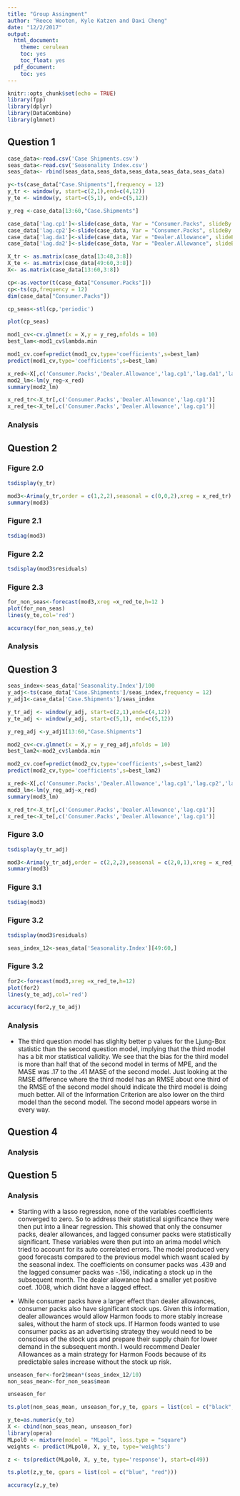 ```yaml
---
title: "Group Assingment"
author: "Reece Wooten, Kyle Katzen and Daxi Cheng"
date: "12/2/2017"
output:
  html_document:
    theme: cerulean
    toc: yes
    toc_float: yes
  pdf_document:
    toc: yes
---
```


```r
knitr::opts_chunk$set(echo = TRUE)
library(fpp)
library(dplyr)
library(DataCombine)
library(glmnet)

```

## Question 1
```r
case_data<-read.csv('Case Shipments.csv')
seas_data<-read.csv('Seasonality Index.csv')
seas_data<- rbind(seas_data,seas_data,seas_data,seas_data,seas_data)
```

```r
y<-ts(case_data["Case.Shipments"],frequency = 12)
y_tr <- window(y, start=c(2,1),end=c(4,12))
y_te <- window(y, start=c(5,1), end=c(5,12))

y_reg <-case_data[13:60,"Case.Shipments"]

case_data['lag.cp1']<-slide(case_data, Var = "Consumer.Packs", slideBy = -1,NewVar = 'lag.cp1')['lag.cp1']
case_data['lag.cp2']<-slide(case_data, Var = "Consumer.Packs", slideBy = -2,NewVar = 'lag.cp2')['lag.cp2']
case_data['lag.da1']<-slide(case_data, Var = "Dealer.Allowance", slideBy = -1,NewVar = 'lag.da1')['lag.da1']
case_data['lag.da2']<-slide(case_data, Var = "Dealer.Allowance", slideBy = -2,NewVar = 'lag.da2')['lag.da2']

X_tr <- as.matrix(case_data[13:48,3:8])
X_te <- as.matrix(case_data[49:60,3:8])
X<- as.matrix(case_data[13:60,3:8])
```

```r
cp<-as.vector(t(case_data["Consumer.Packs"]))
cp<-ts(cp,frequency = 12)
dim(case_data["Consumer.Packs"])
```
```r
cp_seas<-stl(cp,'periodic')
```
```r
plot(cp_seas)
```


```r
mod1_cv<-cv.glmnet(x = X,y = y_reg,nfolds = 10)
best_lam<-mod1_cv$lambda.min
```

```r
mod1_cv.coef=predict(mod1_cv,type='coefficients',s=best_lam)
predict(mod1_cv,type='coefficients',s=best_lam)
```

```r
x_red<-X[,c('Consumer.Packs','Dealer.Allowance','lag.cp1','lag.da1','lag.da2')]
mod2_lm<-lm(y_reg~x_red)
summary(mod2_lm)
```
```r
x_red_tr<-X_tr[,c('Consumer.Packs','Dealer.Allowance','lag.cp1')]
x_red_te<-X_te[,c('Consumer.Packs','Dealer.Allowance','lag.cp1')]
```

### Analysis

## Question 2 

### Figure 2.0
```r
tsdisplay(y_tr)
```
```r
mod3<-Arima(y_tr,order = c(1,2,2),seasonal = c(0,0,2),xreg = x_red_tr)
summary(mod3)
```

### Figure 2.1
```r
tsdiag(mod3)
```

### Figure 2.2
```r
tsdisplay(mod3$residuals)
```

### Figure 2.3
```r
for_non_seas<-forecast(mod3,xreg =x_red_te,h=12 )
plot(for_non_seas)
lines(y_te,col='red')
```

```r
accuracy(for_non_seas,y_te)
```

### Analysis

## Question 3


```r
seas_index<-seas_data['Seasonality.Index']/100
y_adj<-ts(case_data['Case.Shipments']/seas_index,frequency = 12)
y_adj1<-case_data['Case.Shipments']/seas_index

y_tr_adj <- window(y_adj, start=c(2,1),end=c(4,12))
y_te_adj <- window(y_adj, start=c(5,1), end=c(5,12))

y_reg_adj <-y_adj1[13:60,"Case.Shipments"]

```

```r
mod2_cv<-cv.glmnet(x = X,y = y_reg_adj,nfolds = 10)
best_lam2<-mod2_cv$lambda.min
```

```r
mod2_cv.coef=predict(mod2_cv,type='coefficients',s=best_lam2)
predict(mod2_cv,type='coefficients',s=best_lam2)
```

```r
x_red<-X[,c('Consumer.Packs','Dealer.Allowance','lag.cp1','lag.cp2','lag.da1','lag.da2')]
mod3_lm<-lm(y_reg_adj~x_red)
summary(mod3_lm)
```

```r
x_red_tr<-X_tr[,c('Consumer.Packs','Dealer.Allowance','lag.cp1')]
x_red_te<-X_te[,c('Consumer.Packs','Dealer.Allowance','lag.cp1')]
```

### Figure 3.0
```r
tsdisplay(y_tr_adj)
```


```r
mod3<-Arima(y_tr_adj,order = c(2,2,2),seasonal = c(2,0,1),xreg = x_red_tr)
summary(mod3)
```

### Figure 3.1
```r
tsdiag(mod3)
```

### Figure 3.2
```r
tsdisplay(mod3$residuals)
```


```r
seas_index_12<-seas_data['Seasonality.Index'][49:60,]
```

### Figure 3.2
```r
for2<-forecast(mod3,xreg =x_red_te,h=12)
plot(for2)
lines(y_te_adj,col='red')
```

```r
accuracy(for2,y_te_adj)
```

### Analysis

* The third question model has slighlty better p values for the Ljung-Box statistic than the second question model, implying that the third model has a bit mor statistical validity. We see that the bias for the third model is more than half that of the second model in terms of MPE, and the MASE was .17 to the .41 MASE of the second model. Just looking at the RMSE difference where the third model has an RMSE about one third of the RMSE of the second model should indicate the third model is doing much better. All of the Information Criterion are also lower on the third model than the second model. The second model appears worse in every way.

## Question 4

### Analysis

## Question 5

### Analysis

* Starting with a lasso regression, none of the variables coefficients converged to zero. So to address their statistical significance they were then put into a linear regression. This showed that only the consumer packs, dealer allowances, and lagged consumer packs were statistically significant. These variables were then put into an arima model which tried to account for its auto correlated errors. The model produced very good forecasts compared to the previous model which wasnt scaled by the seasonal index. The coefficients on consumer packs was .439 and the lagged consumer packs was -.156, indicating a stock up in the subsequent month. The dealer allowance had a smaller yet positive coef. .1008, which didnt have a lagged effect. 

* While consumer packs have a larger effect than dealer allowances, consumer packs also have significant stock ups. Given this information, dealer allowances would allow Harmon foods to more stably increase sales, without the harm of stock ups. If Harmon foods wanted to use consumer packs as an advertising strategy they would need to be conscious of the stock ups and prepare their supply chain for lower demand in the subsequent month. I would recommend Dealer Allowances as a main strategy for Harmon Foods because of its predictable sales increase without the stock up risk.















```r
unseason_for<-for2$mean*(seas_index_12/10)
non_seas_mean<-for_non_seas$mean

```

```r
unseason_for
```

```r
ts.plot(non_seas_mean, unseason_for,y_te, gpars = list(col = c("black",'blue', "red")))
```

```r
y_te=as.numeric(y_te)
X <- cbind(non_seas_mean, unseason_for)
library(opera)
MLpol0 <- mixture(model = "MLpol", loss.type = "square")
weights <- predict(MLpol0, X, y_te, type='weights')

```


```r
z <- ts(predict(MLpol0, X, y_te, type='response'), start=c(49))
```

```r
ts.plot(z,y_te, gpars = list(col = c("blue", "red")))
```

```r
accuracy(z,y_te)
```

